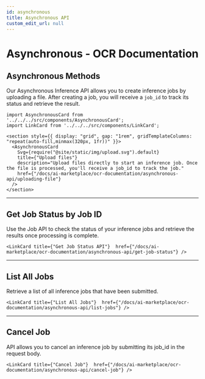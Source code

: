```yaml
---
id: asynchronous
title: Asynchronous API
custom_edit_url: null
---
```


# Asynchronous - OCR Documentation

## Asynchronous Methods

Our Asynchronous Inference API allows you to create inference jobs by uploading a file. After creating a job, you will receive a `job_id` to track its status and retrieve the result.

```mdx-code-block
import AsynchronousCard from '../../../src/components/AsynchronousCard';
import LinkCard from '../../../src/components/LinkCard';

<section style={{ display: "grid", gap: "1rem", gridTemplateColumns: "repeat(auto-fill,minmax(320px, 1fr))" }}>
  <AsynchronousCard
    Svg={require("@site/static/img/upload.svg").default}
    title={"Upload files"}
    description="Upload files directly to start an inference job. Once the file is processed, you'll receive a job_id to track the job."
    href={"/docs/ai-marketplace/ocr-documentation/asynchronous-api/uploading-file"}
  />
</section>
```

---

## Get Job Status by Job ID

Use the Job API to check the status of your inference jobs and retrieve the results once processing is complete.

```mdx-code-block
<LinkCard title={"Get Job Status API"}  href={"/docs/ai-marketplace/ocr-documentation/asynchronous-api/get-job-status"} />
```

---

## List All Jobs

Retrieve a list of all inference jobs that have been submitted.

```mdx-code-block
<LinkCard title={"List All Jobs"}  href={"/docs/ai-marketplace/ocr-documentation/asynchronous-api/list-jobs"} />
```

---

## Cancel Job

API allows you to cancel an inference job by submitting its job_id in the request body.

```mdx-code-block
<LinkCard title={"Cancel Job"}  href={"/docs/ai-marketplace/ocr-documentation/asynchronous-api/cancel-job"} />
```

